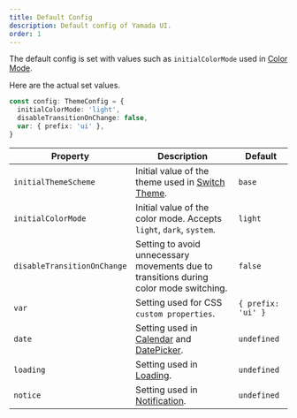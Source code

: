 ```yaml
---
title: Default Config
description: Default config of Yamada UI.
order: 1
---
```


The default config is set with values such as `initialColorMode` used in [Color Mode](/styled-system/color-mode).

Here are the actual set values.

```ts
const config: ThemeConfig = {
  initialColorMode: 'light',
  disableTransitionOnChange: false,
  var: { prefix: 'ui' },
}
```

| Property                    | Description                                                                                                    | Default            |
| --------------------------- | -------------------------------------------------------------------------------------------------------------- | ------------------ |
| `initialThemeScheme`        | Initial value of the theme used in [Switch Theme](/styled-system/theming/switch-theme).                        | `base`             |
| `initialColorMode`          | Initial value of the color mode. Accepts `light`, `dark`, `system`.                                            | `light`            |
| `disableTransitionOnChange` | Setting to avoid unnecessary movements due to transitions during color mode switching.                         | `false`            |
| `var`                       | Setting used for CSS `custom properties`.                                                                      | `{ prefix: 'ui' }` |
| `date`                      | Setting used in [Calendar](/components/data-display/calendar) and [DatePicker](/components/forms/date-picker). | `undefined`        |
| `loading`                   | Setting used in [Loading](/styled-system/loading).                                                             | `undefined`        |
| `notice`                    | Setting used in [Notification](/styled-system/notification).                                                   | `undefined`        |
